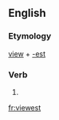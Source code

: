 ==English==

===Etymology===
[[view]] + [[-est]]

===Verb===
{{head|en}}

# {{second-person singular of|view|lang=en}}

[[fr:viewest]]